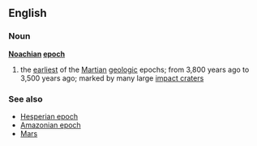 ==English==
===Noun===
{{wikipediapar|Martian geologic timescale}}
'''[[Noachian]] [[epoch]]'''
# the [[earliest]] of the [[Martian]] [[geologic]] epochs; from 3,800 years ago to 3,500 years ago; marked by many large [[impact crater]]s
===See also===
*[[Hesperian epoch]]
*[[Amazonian epoch]]
*[[Mars]]